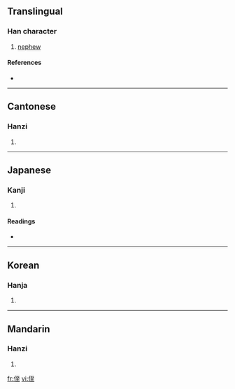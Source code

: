 {{also|姪}}
==Translingual==

===Han character===
{{Han char|rn=9|rad=人|as=06|sn=8|four=2121<sub>4</sub>|canj=人一戈土 (OMIG)}}

# [[nephew]]

====References====
* {{Han ref|kx=0101.140|dkj=00579|dj=0214.060|hdz=10147.040|uh=4F84|ud=20356|bh=CBBB|bd=52155}}

----

==Cantonese==

===Hanzi===
{{yue-hanzi|jyut=|y=jat6}}

# {{defn|Cantonese}}

----

==Japanese==

===Kanji===
{{ja-kanji|grade=|rs=人06}}

# {{defn|Japanese}}

====Readings====
* {{ja-readings|on=[[しつ]] (shitsu), [[しち]] (shichi), [[てつ]] (tetsu)|kun=[[かたい]] (katai), [[おろか]] (oroka), [[とどまる]] (todomaru)}}

----

==Korean==

===Hanja===
{{ko-hanja|hangeul=질|rv=jil|mr=chil}}

# {{defn|Korean}}

----

==Mandarin==

===Hanzi===
{{cmn-hanzi|pin=[[zhí]] ([[zhi2]])|wg=chih<sup>2</sup>}}

# {{defn|Mandarin}}

[[fr:侄]]
[[vi:侄]]